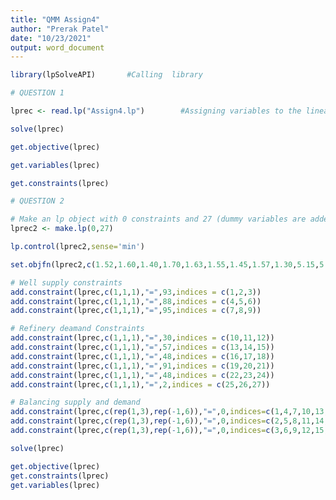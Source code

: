 ---
title: "QMM Assign4"
author: "Prerak Patel"
date: "10/23/2021"
output: word_document
---

```{r setup, include=FALSE}
library(lpSolveAPI)       #Calling  library
```

```{r }
# QUESTION 1

lprec <- read.lp("Assign4.lp")        #Assigning variables to the linear program file

solve(lprec)

get.objective(lprec)

get.variables(lprec)

get.constraints(lprec)
```

```{r }
# QUESTION 2

# Make an lp object with 0 constraints and 27 (dummy variables are added as demand and supply aren't equal) decision variables
lprec2 <- make.lp(0,27)

lp.control(lprec2,sense='min')

set.objfn(lprec2,c(1.52,1.60,1.40,1.70,1.63,1.55,1.45,1.57,1.30,5.15,5.12,5.32,5.69,5.47,6.16,6.13,6.05,6.25,5.63,6.12,6.17,5.80,5.71,5.87,0,0,0))

# Well supply constraints
add.constraint(lprec,c(1,1,1),"=",93,indices = c(1,2,3))
add.constraint(lprec,c(1,1,1),"=",88,indices = c(4,5,6))
add.constraint(lprec,c(1,1,1),"=",95,indices = c(7,8,9))

# Refinery deamand Constraints
add.constraint(lprec,c(1,1,1),"=",30,indices = c(10,11,12))
add.constraint(lprec,c(1,1,1),"=",57,indices = c(13,14,15))
add.constraint(lprec,c(1,1,1),"=",48,indices = c(16,17,18))
add.constraint(lprec,c(1,1,1),"=",91,indices = c(19,20,21))
add.constraint(lprec,c(1,1,1),"=",48,indices = c(22,23,24))
add.constraint(lprec,c(1,1,1),"=",2,indices = c(25,26,27))

# Balancing supply and demand
add.constraint(lprec,c(rep(1,3),rep(-1,6)),"=",0,indices=c(1,4,7,10,13,16,19,22,25))
add.constraint(lprec,c(rep(1,3),rep(-1,6)),"=",0,indices=c(2,5,8,11,14,17,20,23,26))
add.constraint(lprec,c(rep(1,3),rep(-1,6)),"=",0,indices=c(3,6,9,12,15,18,21,24,27))

solve(lprec)

get.objective(lprec)
get.constraints(lprec)
get.variables(lprec)

```


